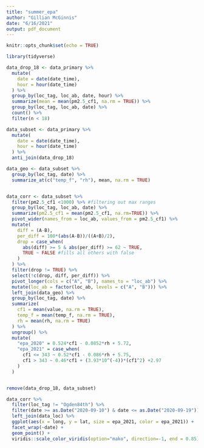 ```yaml
---
title: "summer_epa"
author: "Gillian McGinnis"
date: "6/16/2021"
output: pdf_document
---
```


```r
knitr::opts_chunk$set(echo = TRUE)

library(tidyverse)
```

```r
data_drop_18 <- data_primary %>% 
  mutate(
    date = date(date_time),
    hour = hour(date_time)
  ) %>% 
  group_by(loc_tag, loc_ab, date, hour) %>% 
  summarize(mean = mean(pm2.5_cf1, na.rm = TRUE)) %>% 
  group_by(loc_tag, loc_ab, date) %>% 
  count() %>% 
  filter(n < 18)

data_subset <- data_primary %>% 
  mutate(
    date = date(date_time),
    hour = hour(date_time)
  ) %>% 
  anti_join(data_drop_18)

data_geo <- data_subset %>% 
  group_by(loc_tag, date) %>% 
  summarize_at(c("temp_f", "rh"), mean, na.rm = TRUE)


data_corr <- data_subset %>% 
  filter(pm2.5_cf1 <1000) %>% #filtering out max ranges
  group_by(loc_tag, loc_ab, date) %>% 
  summarize(pm2.5_cf1 = mean(pm2.5_cf1, na.rm=TRUE)) %>% 
  pivot_wider(names_from = loc_ab, values_from = pm2.5_cf1) %>% 
  mutate(
    diff = (A-B),
    per_diff = 100*(abs(A-B))/((A+B)/2),
    drop = case_when(
      abs(diff) >= 5 & abs(per_diff) >= 62 ~ TRUE,
      TRUE ~ FALSE #fills all others with false
    )
  ) %>% 
  filter(drop != TRUE) %>% 
  select(!c(drop, diff, per_diff)) %>% 
  pivot_longer(cols = c("A", "B"), names_to = "loc_ab") %>%
  mutate(loc_ab = factor(loc_ab, levels = c("A", "B"))) %>% 
  left_join(data_geo) %>% 
  group_by(loc_tag, date) %>% 
  summarize(
    cf1 = mean(value, na.rm = TRUE),
    temp_f = mean(temp_f, na.rm = TRUE),
    rh = mean(rh, na.rm = TRUE)
  ) %>% 
  ungroup() %>% 
  mutate(
    "epa_2020" = 0.524*cf1 - 0.0852*rh + 5.72,
    "epa_2021" = case_when(
      cf1 <= 343 ~ 0.52*cf1 - 0.086*rh + 5.75,
      cf1 > 343 ~ 0.46*cf1 + (3.93*10^(-4))*(cf1^2) +2.97
    )
  )


remove(data_drop_18, data_subset)
```

```r
data_corr %>% 
  filter(loc_tag != "Ogden84th") %>% 
  filter(date >= as.Date("2020-09-10") & date <= as.Date("2020-09-19")) %>% 
  left_join(data_loc) %>% 
  ggplot(aes(x = long, y = lat, size = epa_2021, color = epa_2021)) +
  facet_wrap(~date) +
  geom_point() +
  viridis::scale_color_viridis(option="mako", direction=-1, end = 0.85)
```


